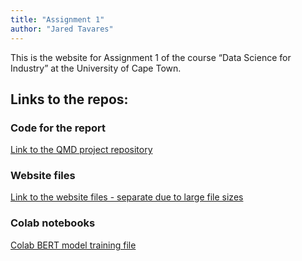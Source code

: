 ```yaml
---
title: "Assignment 1"
author: "Jared Tavares"
---
```


This is the website for Assignment 1 of the course "Data Science for Industry" at the University of Cape Town.

## Links to the repos:

### Code for the report
[Link to the QMD project repository](https://github.com/Jared-T/ds4i_assignment1)

### Website files
[Link to the website files - separate due to large file sizes](https://github.com/Jared-T/ds4i-1/tree/master)

### Colab notebooks
[Colab BERT model training file](https://colab.research.google.com/drive/1cLsYHNhxntK15903QujABPTsNC_EoqfV?usp=sharing)

